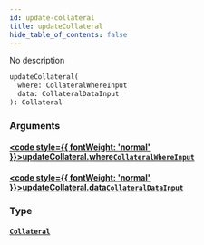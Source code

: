 ```yaml
---
id: update-collateral
title: updateCollateral
hide_table_of_contents: false
---
```








No description

```graphql
updateCollateral(
  where: CollateralWhereInput
  data: CollateralDataInput
): Collateral
```


### Arguments

#### [<code style={{ fontWeight: 'normal' }}>updateCollateral.<b>where</b></code>](#)<Bullet />[`CollateralWhereInput`](/docs/api/inputs/collateral-where-input) <Badge class="secondary" text="input"/>
> 
> 

#### [<code style={{ fontWeight: 'normal' }}>updateCollateral.<b>data</b></code>](#)<Bullet />[`CollateralDataInput`](/docs/api/inputs/collateral-data-input) <Badge class="secondary" text="input"/>
> 
> 

### Type

#### [`Collateral`](/docs/api/objects/collateral) <Badge class="secondary" text="object"/>
> 
> 






